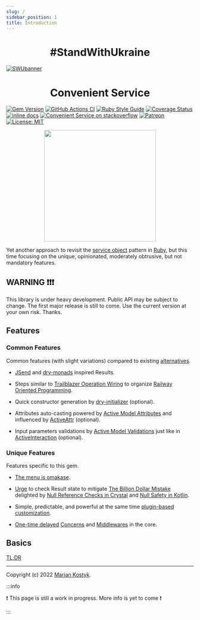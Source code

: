 ```yaml
---
slug: /
sidebar_position: 1
title: Introduction
---
```




<h1 align="center">
  #StandWithUkraine
</h1>

[![SWUbanner](https://raw.githubusercontent.com/vshymanskyy/StandWithUkraine/main/banner-direct.svg)](https://vshymanskyy.github.io/StandWithUkraine)

<h1 align="center">
  Convenient Service
</h1>

[![Gem Version](https://badge.fury.io/rb/convenient_service.svg)](https://rubygems.org/gems/convenient_service) [![GitHub Actions CI](https://github.com/marian13/convenient_service/actions/workflows/ci.yml/badge.svg?branch=main)](https://github.com/marian13/convenient_service/actions/workflows/ci.yml) [![Ruby Style Guide](https://img.shields.io/badge/code_style-standard-brightgreen.svg)](https://github.com/testdouble/standard) [![Coverage Status](https://coveralls.io/repos/github/marian13/convenient_service/badge.svg)](https://coveralls.io/github/marian13/convenient_service?branch=main) [![inline docs](http://inch-ci.org/github/marian13/convenient_service.svg?branch=main)](http://inch-ci.org/github/marian13/convenient_service)
[![Convenient Service on stackoverflow](https://img.shields.io/badge/stackoverflow-community-orange.svg?logo=stackoverflow)](https://stackoverflow.com/tags/convenient-service)
[![Patreon](https://img.shields.io/badge/patreon-donate-orange.svg)](https://www.patreon.com/user?u=31435716&fan_landing=true)
[![License: MIT](https://img.shields.io/badge/license-MIT-yellow.svg)](https://opensource.org/licenses/MIT)

<p align="center">
  <img src="https://raw.githubusercontent.com/marian13/convenient_service/main/logo.png" width="300" />
</p>

Yet another approach to revisit the [service object](https://www.toptal.com/ruby-on-rails/decoupling-rails-components) pattern in [Ruby](https://www.ruby-lang.org/en/), but this time focusing on the <span data-tip="Unique features have special care and the highest priority">unique</span>, <span data-tip="The initial stack of features is completely predefined">opinionated</span>, <span data-tip="It is assumed that you agree with the most of the choices">moderately obtrusive</span>, but <span data-tip="But you still have a way to customize almost everything to your own preferences">not mandatory</span> features.

## WARNING ❗❗❗

This library is under heavy development. Public API may be subject to change. The first major release is still to come. Use the current version at your own risk. Thanks.

## Features

### Common Features

Common features (with slight variations) compared to existing [alternatives](https://github.com/markets/awesome-ruby#business-logic).

- [JSend](https://github.com/omniti-labs/jsend) and [dry-monads](https://dry-rb.org/gems/dry-monads/1.3/result/) inspired Results.

- Steps similar to [Trailblazer Operation Wiring](https://trailblazer.to/2.1/docs/operation#operation-overview-wiring) to organize [Railway Oriented Programming](https://blog.logrocket.com/what-is-railway-oriented-programming/).

- Quick constructor generation by [dry-initializer](https://dry-rb.org/gems/dry-initializer/3.0/) (optional).

- Attributes auto-casting powered by [Active Model Attributes](https://api.rubyonrails.org/classes/ActiveRecord/Attributes/ClassMethods.html#method-i-attribute) and influenced by [ActiveAttr](https://github.com/cgriego/active_attr#attributes) (optional).

- Input parameters validations by [Active Model Validations](https://guides.rubyonrails.org/active_model_basics.html#validations) just like in [ActiveInteraction](https://github.com/AaronLasseigne/active_interaction#validations) (optional).

### Unique Features

Features specific to this gem.

- [The menu is omakase](https://rubyonrails.org/doctrine#omakase).

- [Urge](https://www.vocabulary.com/dictionary/urge) to check Result state to mitigate [The Billion Dollar Mistake](https://www.infoq.com/presentations/Null-References-The-Billion-Dollar-Mistake-Tony-Hoare/) delighted by [Null Reference Checks in Crystal](https://crystal-lang.org/) and [Null Safety in Kotlin](https://kotlinlang.org/docs/null-safety.html).

- Simple, predictable, and powerful at the same time [plugin-based customization](https://roda.jeremyevans.net/documentation.html).

- [One-time delayed](https://manny.codes/3-practical-uses-of-ruby-method-missing/#building-dsls-and-libraries-with-method_missing) [Concerns](https://api.rubyonrails.org/classes/ActiveSupport/Concern.html) and [Middlewares](https://github.com/Ibsciss/ruby-middleware) in the core.

## Basics

[TL;DR](./basics/tldr)

---

Copyright (c) 2022 [Marian Kostyk](http://mariankostyk.com).

<ReactTooltip />

:::info

❗ This page is still a work in progress. More info is yet to come ❗

:::
